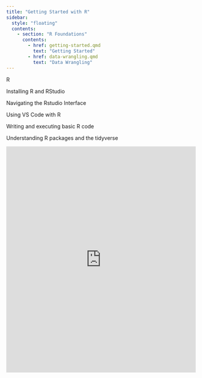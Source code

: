```yaml
---
title: "Getting Started with R"
sidebar:
  style: "floating"
  contents:
    - section: "R Foundations"
      contents:
        - href: getting-started.qmd
          text: "Getting Started"
        - href: data-wrangling.qmd
          text: "Data Wrangling"
---
```


R

Installing R and RStudio

Navigating the Rstudio Interface

Using VS Code with R

Writing and executing basic R code

Understanding R packages and the tidyverse

::: {.panel-tabset}

<iframe src="https://view.officeapps.live.com/op/embed.aspx?src=https://raw.githubusercontent.com/github.com/SpaRroW410/data_visualization/slides/intro_r.pptx" width="100%" height="600px" frameborder="0"></iframe>


:::
